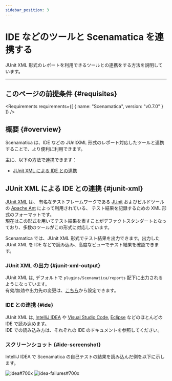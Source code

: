 ```yaml
---
sidebar_position: 3
---
```



# IDE などのツールと Scenamatica を連携する

JUnit XML 形式のレポートを利用できるツールとの連携をする方法を説明しています。

---

## このページの前提条件 {#requisites}

<Requirements requirements={[
  {
    name: "Scenamatica",
    version: "v0.7.0"
  }
]} />


## 概要  {#overview}

Scenamatica は、IDE などの JUnitXML 形式のレポート対応したツールと連携することで、より便利に利用できます。

主に、以下の方法で連携できます：

+ [JUnit XML による IDE との連携](#junit-xml)

## JUnit XML による IDE との連携 {#junit-xml}

[JUnit XML](https://www.ibm.com/docs/ja/developer-for-zos/9.1.1?topic=formats-junit-xml-format) は、
有名なテストフレームワークである [JUnit](https://junit.org/junit5/) およびビルドツールの [Apache Ant](https://ant.apache.org/) によって利用されている、
テスト結果を記録するための XML 形式のフォーマットです。  
現在はこの形式を用いてテスト結果を表すことがデファクトスタンダートとなっており、多数のツールがこの形式に対応しています。

Scenamatica では、JUnit XML 形式でテスト結果を出力できます。出力した JUnit XML を IDE などで読み込み、高度なビューでテスト結果を確認できます。

### JUnit XML の出力 {#junit-xml-output}

JUnit XML は, デフォルトで `plugins/Scenamatica/reports` 配下に出力されるようになっています。  
有効/無効や出力先の変更は、[こちら](/docs/getting-started/configuration/#reporting-junit)から設定できます。

### IDE との連携 {#ide}

JUnit XML は, [IntelliJ IDEA](https://www.jetbrains.com/ja-jp/idea/) や [Visual Studio Code](https://azure.microsoft.com/ja-jp/products/visual-studio-code/),
[Eclipse](https://www.eclipse.org/) などのほとんどの IDE で読み込めます。  
IDE での読み込み方は、それぞれの IDE のドキュメントを参照してください。

### スクリーンショット {#ide-screenshot}

IntelliJ IDEA で Scenamatica の自己テストの結果を読み込んだ例を以下に示します。

![idea#700x](images/other-tools/idea/idea.png)
![idea-failures#700x](images/other-tools/idea/idea-failures.png)

